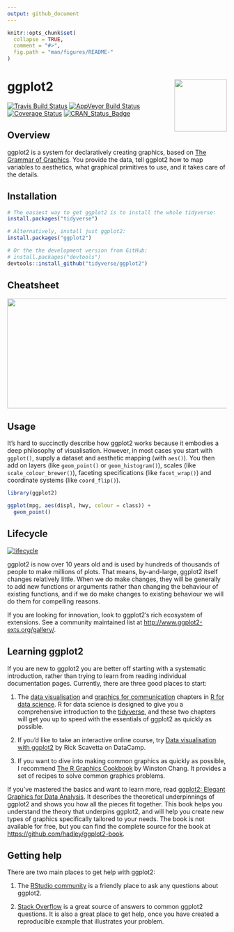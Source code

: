 ```yaml
---
output: github_document
---
```


<!-- README.md is generated from README.Rmd. Please edit that file -->

```r
knitr::opts_chunk$set(
  collapse = TRUE,
  comment = "#>",
  fig.path = "man/figures/README-"
)
```

# ggplot2 <img src="man/figures/logo.png" align="right" width="120" />

[![Travis Build Status](https://travis-ci.org/tidyverse/ggplot2.svg?branch=master)](https://travis-ci.org/tidyverse/ggplot2)
[![AppVeyor Build Status](https://ci.appveyor.com/api/projects/status/github/tidyverse/ggplot2?branch=master&svg=true)](https://ci.appveyor.com/project/tidyverse/ggplot2)
[![Coverage Status](https://img.shields.io/codecov/c/github/tidyverse/ggplot2/master.svg)](https://codecov.io/github/tidyverse/ggplot2?branch=master)
[![CRAN_Status_Badge](http://www.r-pkg.org/badges/version/ggplot2)](https://cran.r-project.org/package=ggplot2)

## Overview

ggplot2 is a system for declaratively creating graphics, based on [The Grammar of Graphics](http://amzn.to/2ef1eWp). You provide the data, tell ggplot2 how to map variables to aesthetics, what graphical primitives to use, and it takes care of the details. 

## Installation

```r
# The easiest way to get ggplot2 is to install the whole tidyverse:
install.packages("tidyverse")

# Alternatively, install just ggplot2:
install.packages("ggplot2")

# Or the the development version from GitHub:
# install.packages("devtools")
devtools::install_github("tidyverse/ggplot2")
```

## Cheatsheet

<a href="https://github.com/rstudio/cheatsheets/blob/master/data-visualization-2.1.pdf"><img src="https://raw.githubusercontent.com/rstudio/cheatsheets/master/pngs/thumbnails/data-visualization-cheatsheet-thumbs.png" width="630" height="252"/></a>  

## Usage

It's hard to succinctly describe how ggplot2 works because it embodies a deep philosophy of visualisation. However, in most cases you start with `ggplot()`, supply a dataset and aesthetic mapping (with `aes()`). You then add on layers (like `geom_point()` or `geom_histogram()`), scales (like `scale_colour_brewer()`), faceting specifications (like `facet_wrap()`) and coordinate systems (like `coord_flip()`).

```r
library(ggplot2)

ggplot(mpg, aes(displ, hwy, colour = class)) + 
  geom_point()
```


## Lifecycle

[![lifecycle](https://img.shields.io/badge/lifecycle-stable-brightgreen.svg)](https://www.tidyverse.org/lifecycle/#stable)

ggplot2 is now over 10 years old and is used by hundreds of thousands of people to make millions of plots. That means, by-and-large, ggplot2 itself changes relatively little. When we do make changes, they will be generally to add new functions or arguments rather than changing the behaviour of existing functions, and if we do make changes to existing behaviour we will do them for compelling reasons. 

If you are looking for innovation, look to ggplot2's rich ecosystem of extensions. See a community maintained list at <http://www.ggplot2-exts.org/gallery/>.

## Learning ggplot2

If you are new to ggplot2 you are better off starting with a systematic introduction, rather than trying to learn from reading individual documentation pages. Currently, there are three good places to start:

1.  The [data visualisation][r4ds-vis] and
    [graphics for communication][r4ds-comm] chapters in 
    [R for data science][r4ds]. R for data science is designed to
    give you a comprehensive introduction to the
    [tidyverse](http://tidyverse.org), and these two chapters will
    get you up to speed with the essentials of ggplot2 as quickly as 
    possible.
    
1.  If you'd like to take an interactive online course, try
    [Data visualisation with ggplot2][datacamp] by Rick Scavetta
    on DataCamp.

1.  If you want to dive into making common graphics as quickly 
    as possible, I recommend [The R Graphics Cookbook][cookbook] 
    by Winston Chang. It provides a set of recipes to solve common
    graphics problems.
    
If you've mastered the basics and want to learn more, read [ggplot2: Elegant Graphics for Data Analysis][ggplot2-book]. It describes the theoretical underpinnings of ggplot2 and shows you how all the pieces fit together. This book helps you understand the theory that underpins ggplot2, and will help you create new types of graphics specifically tailored to your needs. The book is not available for free, but you can find the complete source for the book at <https://github.com/hadley/ggplot2-book>.

## Getting help

There are two main places to get help with ggplot2:

1.  The [RStudio community][community] is a friendly place to ask any
    questions about ggplot2.

1.  [Stack Overflow][so] is a great source of answers to common ggplot2
    questions. It is also a great place to get help, once you have
    created a reproducible example that illustrates your problem.

[community]: https://community.rstudio.com/
[ggplot2-book]: http://amzn.to/2fncG50
[gg-book]: http://amzn.to/2ef1eWp
[so]: http://stackoverflow.com/questions/tagged/ggplot2?sort=frequent&pageSize=50
[cookbook]: https://www.amazon.com/Graphics-Cookbook-Practical-Recipes-Visualizing/dp/1491978600/ref=dp_ob_title_bk 
[r4ds]: http://r4ds.had.co.nz
[r4ds-vis]: http://r4ds.had.co.nz/data-visualisation.html
[r4ds-comm]: http://r4ds.had.co.nz/graphics-for-communication.html
[datacamp]: https://www.datacamp.com/courses/data-visualization-with-ggplot2-1
